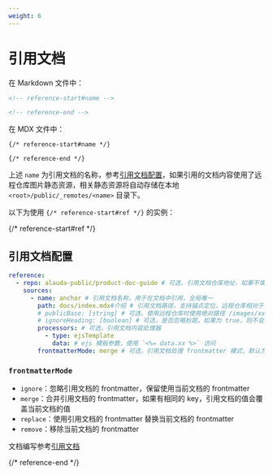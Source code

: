 ```yaml
---
weight: 6
---
```


# 引用文档

在 Markdown 文件中：

```md
<!-- reference-start#name -->

<!-- reference-end -->
```

在 MDX 文件中：

```mdx
{/* reference-start#name */}

{/* reference-end */}
```

上述 `name` 为引用文档的名称，参考[引用文档配置](/usage/configuration.html#引用文档配置)，如果引用的文档内容使用了远程仓库图片静态资源，相关静态资源将自动存储在本地 `<root>/public/_remotes/<name>` 目录下。

以下为使用 `{/* reference-start#ref */}` 的实例：

{/* reference-start#ref */}

## 引用文档配置

```yaml
reference:
  - repo: alauda-public/product-doc-guide # 可选，引用文档仓库地址，如果不填写，则默认使用当前文档仓库地址
    sources:
      - name: anchor # 引用文档名称，用于在文档中引用，全局唯一
        path: docs/index.mdx#介绍 # 引用文档路径，支持锚点定位，远程仓库相对于仓库根目录，本地相对于 doom.config.* 所在目录
        # publicBase: [string] # 可选，使用远程仓库时使用绝对路径 /images/xx.png 对应的静态资源所在目录，默认为 docs/public
        # ignoreHeading: [boolean] # 可选，是否忽略标题，如果为 true，则不会在引用文档中显示锚点的标题
        processors: # 可选，引用文档内容处理器
          - type: ejsTemplate
            data: # ejs 模板参数，使用 `<%= data.xx %>` 访问
        frontmatterMode: merge # 可选，引用文档处理 frontmatter 模式，默认为 ignore，可选值为 ignore/merge/replace/remove
```

### `frontmatterMode`

- `ignore`：忽略引用文档的 frontmatter，保留使用当前文档的 frontmatter
- `merge`：合并引用文档的 frontmatter，如果有相同的 key，引用文档的值会覆盖当前文档的值
- `replace`：使用引用文档的 frontmatter 替换当前文档的 frontmatter
- `remove`：移除当前文档的 frontmatter

文档编写参考[引用文档](/usage/reference)

{/* reference-end */}
